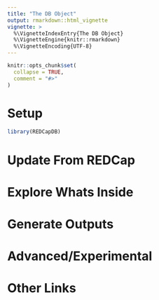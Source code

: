 ```yaml
---
title: "The DB Object"
output: rmarkdown::html_vignette
vignette: >
  %\VignetteIndexEntry{The DB Object}
  %\VignetteEngine{knitr::rmarkdown}
  %\VignetteEncoding{UTF-8}
---
```


```r
knitr::opts_chunk$set(
  collapse = TRUE,
  comment = "#>"
)
```

# Setup

```r
library(REDCapDB)
```

# Update From REDCap 

# Explore Whats Inside

# Generate Outputs

# Advanced/Experimental

# Other Links
